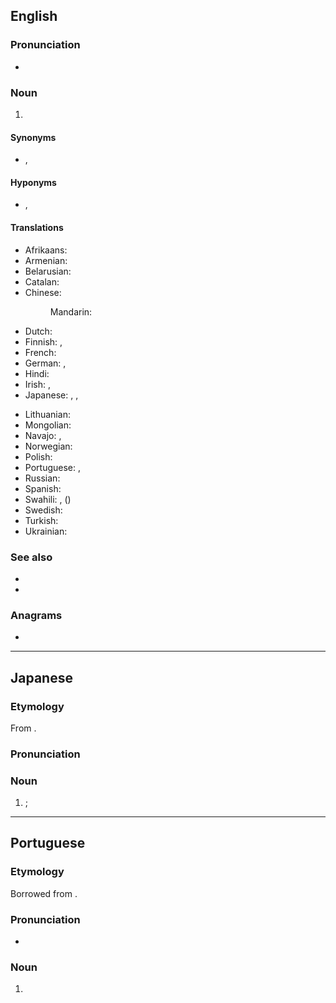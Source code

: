 {{also|hiv|hív|HIV+|HIV-}}
==English==

===Pronunciation===
* {{IPA|/ˌeɪtʃ.aɪˈviː/|lang=en}}

===Noun===
{{en-noun|-}}

# {{lb|en|virology}} {{initialism of|human immunodeficiency virus|lang=en}}

====Synonyms====
* {{l|en|HIV virus}} {{qualifier|[[pleonastic]]}}, {{l|en|house in Virginia}} {{qualifier|euphemistic}}

====Hyponyms====
* {{l|en|HIV-1}} {{a|global distribution}}, {{l|en|HIV-2}} {{a|West Africa}}

====Translations====
{{trans-top|human immunodeficiency virus}}
* Afrikaans: {{t|af|MIV}}
* Armenian: {{t+|hy|ՄԻԱՎ}}
* Belarusian: {{t|be|ВІЧ}}
* Catalan: {{t|ca|VIH|m}}
* Chinese:
*: Mandarin: {{t+|cmn|艾滋病毒|tr=àizībìngdú}}
* Dutch: {{t+|nl|hiv}}
* Finnish: {{t+|fi|HI-virus}}, {{t+|fi|HIV}}
* French: {{t+|fr|VIH}}
* German: {{t+|de|HIV}}, {{t|de|HI-Virus}}
* Hindi: {{t|hi|एचआईवी|tr=ēca'ā'īvī}}
* Irish: {{t+|ga|VEID}}, {{t|ga|víreas easpa imdhíonachta daonna|m}}
* Japanese: {{t+|ja|HIV|tr=エッチアイブイ, etchiaibui}}, {{t+|ja|人免疫不全ウイルス}}, {{t+|ja|ヒト免疫不全ウイルス|tr=hito men'eki fuzen uirusu}}
{{trans-mid}}
* Lithuanian: {{t|lt|ŽIV}}
* Mongolian: {{t|mn|ХДХВ}}
* Navajo: {{t|nv|atsʼíís yichʼą́ą́h naabaah bąąh dahooʼaʼ}}, {{t|nv|atsʼíís yichʼą́ą́h naabaahii bąąh dah hazʼą́ yileehgo}}
* Norwegian: {{t+|no|hiv}}
* Polish: {{t+|pl|HIV}}
* Portuguese: {{t+|pt|HIV|m}}, {{t+|pt|SIDA|f}}
* Russian: {{t+|ru|ВИЧ|m}}
* Spanish: {{t+|es|VIH|m}}
* Swahili: {{t|sw|VVU}}, {{t|sw|virus vinavyosababisha}} ({{t|sw|UKIMWI}})
* Swedish: {{t+|sv|hiv}}
* Turkish: {{t+|tr|HIV}}
* Ukrainian: {{t|uk|ВІЛ|tr=VIL}}
{{trans-bottom}}

===See also===
* {{l|en|FIV}}
* {{l|en|SIV}}

===Anagrams===
* {{anagrams|en|a=hiv|IHV}}

----

==Japanese==

===Etymology===
From {{bor|ja|en|HIV|sort=えっちあいぶい}}.

===Pronunciation===
{{ja-pron|エッチアイブイ|acc=6}}

===Noun===
{{ja-noun|エッチアイブイ}}

# {{syn of|lang=ja|人免疫不全ウイルス|tr=hito men'eki fuzen uirusu||{{l|en|human immunodeficiency virus}}}}; {{l|en|HIV}}

{{topics|ja|Viruses|sort=えっちあいぶい|Sexually transmitted diseases}}

----

==Portuguese==

===Etymology===
Borrowed from {{bor|pt|en|HIV}}.

===Pronunciation===
* {{a|Brazil}} {{IPA|/a.ˈɡa i ˈve/|lang=pt}}

===Noun===
{{pt-noun|m|-}}

# {{l|en|HIV}} {{gloss|human immunodeficiency virus}}

{{topics|pt|Viruses}}